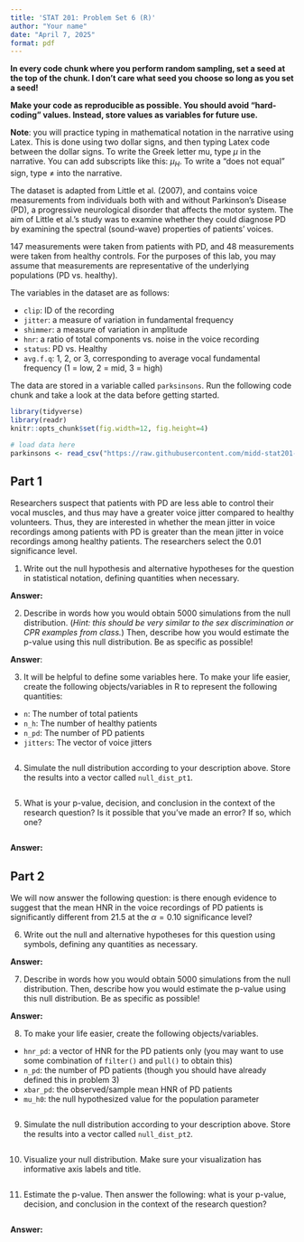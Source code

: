 ```yaml
---
title: 'STAT 201: Problem Set 6 (R)'
author: "Your name"
date: "April 7, 2025"
format: pdf
---
```


**In every code chunk where you perform random sampling, set a seed at the top of the chunk. I don't care what seed you choose so long as you set a seed!**

**Make your code as reproducible as possible. You should avoid "hard-coding" values. Instead, store values as variables for future use.**

**Note**: you will practice typing in mathematical notation in the narrative using Latex. This is done using two dollar signs, and then typing Latex code between the dollar signs. To write the Greek letter mu, type $\mu$ in the narrative. You can add subscripts like this: $\mu_{H}$. To write a "does not equal" sign, type $\neq$ into the narrative.

The dataset is adapted from Little et al. (2007), and contains voice measurements from individuals both with and without Parkinson’s Disease (PD), a progressive neurological disorder that affects the motor system. The aim of Little et al.’s study was to examine whether they could diagnose PD by examining the spectral (sound-wave) properties of patients’ voices.

147 measurements were taken from patients with PD, and 48 measurements were taken from healthy controls. For the purposes of this lab, you may assume that measurements are representative of the underlying populations (PD vs. healthy).

The variables in the dataset are as follows:

-   `clip`: ID of the recording
-   `jitter`: a measure of variation in fundamental frequency
-   `shimmer`: a measure of variation in amplitude
-   `hnr`: a ratio of total components vs. noise in the voice recording
-   `status`: PD vs. Healthy
-   `avg.f.q`: 1, 2, or 3, corresponding to average vocal fundamental frequency (1 = low, 2 = mid, 3 = high)

The data are stored in a variable called `parksinsons`. Run the following code chunk and take a look at the data before getting started.

```r
library(tidyverse)
library(readr)
knitr::opts_chunk$set(fig.width=12, fig.height=4) 

# load data here
parkinsons <- read_csv("https://raw.githubusercontent.com/midd-stat201-fall2024/midd-stat201-fall2024.github.io/refs/heads/main/data/parkinsons.csv")
```

## Part 1

Researchers suspect that patients with PD are less able to control their vocal muscles, and thus may have a greater voice jitter compared to healthy volunteers. Thus, they are interested in whether the mean jitter in voice recordings among patients with PD is greater than the mean jitter in voice recordings among healthy patients. The researchers select the 0.01 significance level.

1.  Write out the null hypothesis and alternative hypotheses for the question in statistical notation, defining quantities when necessary.

**Answer:**

2.  Describe in words how you would obtain 5000 simulations from the null distribution. (*Hint: this should be very similar to the sex discrimination or CPR examples from class.*) Then, describe how you would estimate the p-value using this null distribution. Be as specific as possible!

**Answer**:

3.  It will be helpful to define some variables here. To make your life easier, create the following objects/variables in R to represent the following quantities:

-   `n`: The number of total patients
-   `n_h`: The number of healthy patients
-   `n_pd`: The number of PD patients
-   `jitters`: The vector of voice jitters

```r

```

4.  Simulate the null distribution according to your description above. Store the results into a vector called `null_dist_pt1`.

```r

```

5.  What is your p-value, decision, and conclusion in the context of the research question? Is it possible that you've made an error? If so, which one?

```r

```

**Answer:**

## Part 2

We will now answer the following question: is there enough evidence to suggest that the mean HNR in the voice recordings of PD patients is significantly different from 21.5 at the $\alpha= 0.10$ significance level?

6.  Write out the null and alternative hypotheses for this question using symbols, defining any quantities as necessary.

**Answer:**

7.  Describe in words how you would obtain 5000 simulations from the null distribution. Then, describe how you would estimate the p-value using this null distribution. Be as specific as possible!

**Answer:**

8.  To make your life easier, create the following objects/variables.

-   `hnr_pd`: a vector of HNR for the PD patients only (you may want to use some combination of `filter()` and `pull()` to obtain this)
-   `n_pd`: the number of PD patients (though you should have already defined this in problem 3)
-   `xbar_pd`: the observed/sample mean HNR of PD patients
-   `mu_h0`: the null hypothesized value for the population parameter

```r

```

9.  Simulate the null distribution according to your description above. Store the results into a vector called `null_dist_pt2`.

```r

```

10. Visualize your null distribution. Make sure your visualization has informative axis labels and title.

```r

```

11. Estimate the p-value. Then answer the following: what is your p-value, decision, and conclusion in the context of the research question?

```r

```

**Answer:**

